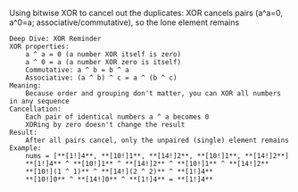 Using bitwise XOR to cancel out the duplicates:
    XOR cancels pairs (a^a=0, a^0=a; associative/commutative), so the lone element remains

    Deep Dive: XOR Reminder
    XOR properties:
        a ^ a = 0 (a number XOR itself is zero)
        a ^ 0 = a (a number XOR zero is itself)
        Commutative: a ^ b = b ^ a
        Associative: (a ^ b) ^ c = a ^ (b ^ c)
    Meaning:
        Because order and grouping don't matter, you can XOR all numbers in any sequence
    Cancellation:
        Each pair of identical numbers a ^ a becomes 0
        XORing by zero doesn't change the result
    Result:
        After all pairs cancel, only the unpaired (single) element remains
    Example:
        nums = [**[1!]4**, **[10!]1**, **[14!]2**, **[10!]1**, **[14!]2**]
        **[1!]4** ^ **[10!]1** ^ **[14!]2** ^ **[10!]1** ^ **[14!]2**
        **[10!](1 ^ 1)** ^ **[14!](2 ^ 2)** ^ **[1!]4**
        **[10!]0** ^ **[14!]0** ^ **[1!]4** = **[1!]4**